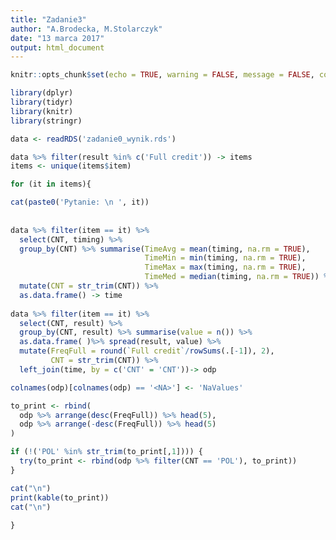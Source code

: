 ```yaml
---
title: "Zadanie3"
author: "A.Brodecka, M.Stolarczyk"
date: "13 marca 2017"
output: html_document
---
```


```r
knitr::opts_chunk$set(echo = TRUE, warning = FALSE, message = FALSE, comment = FALSE)
```

```r
library(dplyr)
library(tidyr)
library(knitr)
library(stringr)

data <- readRDS('zadanie0_wynik.rds')
```


```r

data %>% filter(result %in% c('Full credit')) -> items
items <- unique(items$item)

for (it in items){

cat(paste0('Pytanie: \n ', it))
   
  
data %>% filter(item == it) %>% 
  select(CNT, timing) %>%
  group_by(CNT) %>% summarise(TimeAvg = mean(timing, na.rm = TRUE),
                              TimeMin = min(timing, na.rm = TRUE),
                              TimeMax = max(timing, na.rm = TRUE),
                              TimeMed = median(timing, na.rm = TRUE)) %>%
  mutate(CNT = str_trim(CNT)) %>%
  as.data.frame() -> time
  
data %>% filter(item == it) %>%  
  select(CNT, result) %>%
  group_by(CNT, result) %>% summarise(value = n()) %>% 
  as.data.frame( )%>% spread(result, value) %>% 
  mutate(FreqFull = round(`Full credit`/rowSums(.[-1]), 2),
         CNT = str_trim(CNT)) %>%
  left_join(time, by = c('CNT' = 'CNT'))-> odp

colnames(odp)[colnames(odp) == '<NA>'] <- 'NaValues'

to_print <- rbind(
  odp %>% arrange(desc(FreqFull)) %>% head(5),
  odp %>% arrange(-desc(FreqFull)) %>% head(5)
)

if (!('POL' %in% str_trim(to_print[,1]))) {
  try(to_print <- rbind(odp %>% filter(CNT == 'POL'), to_print))
}

cat("\n")
print(kable(to_print))
cat("\n")
 
}
```

